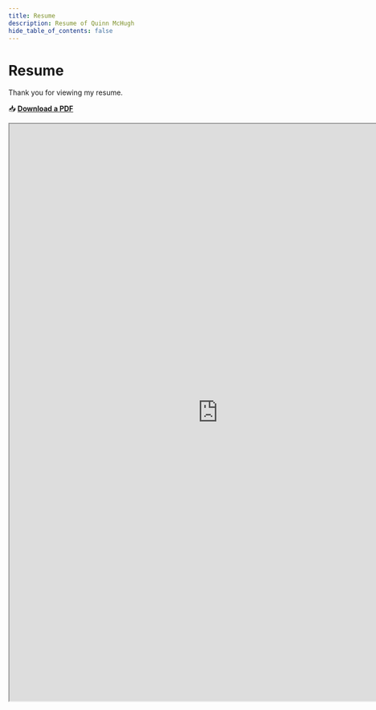 ```yaml
---
title: Resume
description: Resume of Quinn McHugh
hide_table_of_contents: false
---
```


# Resume

Thank you for viewing my resume.

📥 **[Download a PDF](https://drive.google.com/uc?id=1eO0E7kowA1VTAftY4Nyzo7grk9NAJFSx&export=download)**

<iframe
  src="https://drive.google.com/file/d/1eO0E7kowA1VTAftY4Nyzo7grk9NAJFSx/preview"
  width="830"
  height="1150"
  allow="autoplay"
></iframe>

